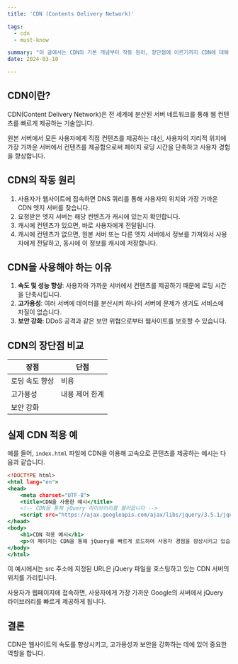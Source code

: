```yaml
---
title: 'CDN (Contents Delivery Network)'

tags:
  - cdn
  - must-know

summary: "이 글에서는 CDN의 기본 개념부터 작동 원리, 장단점에 이르기까지 CDN에 대해 자세히 설명해 드리겠습니다."
date: 2024-03-10

---
```


## CDN이란?

CDN(Content Delivery Network)은 전 세계에 분산된 서버 네트워크를 통해 웹 컨텐츠를 빠르게 제공하는 기술입니다. 

원본 서버에서 모든 사용자에게 직접 컨텐츠를 제공하는 대신, 사용자의 지리적 위치에 가장 가까운 서버에서 컨텐츠를 제공함으로써 페이지 로딩 시간을 단축하고 사용자 경험을 향상합니다.

## CDN의 작동 원리

1. 사용자가 웹사이트에 접속하면 DNS 쿼리를 통해 사용자의 위치와 가장 가까운 CDN 엣지 서버를 찾습니다.
2. 요청받은 엣지 서버는 해당 컨텐츠가 캐시에 있는지 확인합니다.
3. 캐시에 컨텐츠가 있으면, 바로 사용자에게 전달됩니다.
4. 캐시에 컨텐츠가 없으면, 원본 서버 또는 다른 엣지 서버에서 정보를 가져와서 사용자에게 전달하고, 동시에 이 정보를 캐시에 저장합니다.

## CDN을 사용해야 하는 이유

1. **속도 및 성능 향상**: 사용자와 가까운 서버에서 컨텐츠를 제공하기 때문에 로딩 시간을 단축시킵니다.
2. **고가용성**: 여러 서버에 데이터를 분산시켜 하나의 서버에 문제가 생겨도 서비스에 차질이 없습니다.
3. **보안 강화**: DDoS 공격과 같은 보안 위협으로부터 웹사이트를 보호할 수 있습니다.

## CDN의 장단점 비교

| 장점           | 단점           |
|---------------|----------------|
| 로딩 속도 향상 | 비용           |
| 고가용성       | 내용 제어 한계 |
| 보안 강화      |                |

## 실제 CDN 적용 예

예를 들어, `index.html` 파일에 CDN을 이용해 고속으로 콘텐츠를 제공하는 예시는 다음과 같습니다.

```html:index.html
<!DOCTYPE html>
<html lang="en">
<head>
    <meta charset="UTF-8">
    <title>CDN을 사용한 예시</title>
    <!-- CDN을 통해 jQuery 라이브러리를 불러옵니다 -->
    <script src="https://ajax.googleapis.com/ajax/libs/jquery/3.5.1/jquery.min.js"></script>
</head>
<body>
    <h1>CDN 적용 예시</h1>
    <p>이 페이지는 CDN을 통해 jQuery를 빠르게 로드하여 사용자 경험을 향상시키고 있습니다.</p>
</body>
</html>
```


이 예시에서는 src 주소에 지정된 URL은 jQuery 파일을 호스팅하고 있는 CDN 서버의 위치를 가리킵니다.

사용자가 웹페이지에 접속하면, 사용자에게 가장 가까운 Google의 서버에서 jQuery 라이브러리를 빠르게 제공하게 됩니다.

## 결론

CDN은 웹사이트의 속도를 향상시키고, 고가용성과 보안을 강화하는 데에 있어 중요한 역할을 합니다. 
